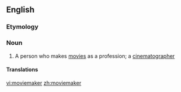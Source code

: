 ==English==

===Etymology===
{{compound|en|movie|maker}}

===Noun===
{{en-noun}}

# A person who makes [[movie]]s as a profession; a [[cinematographer]]

====Translations====
{{trans-see|a person who makes movies as a profession|filmmaker}}

[[vi:moviemaker]]
[[zh:moviemaker]]